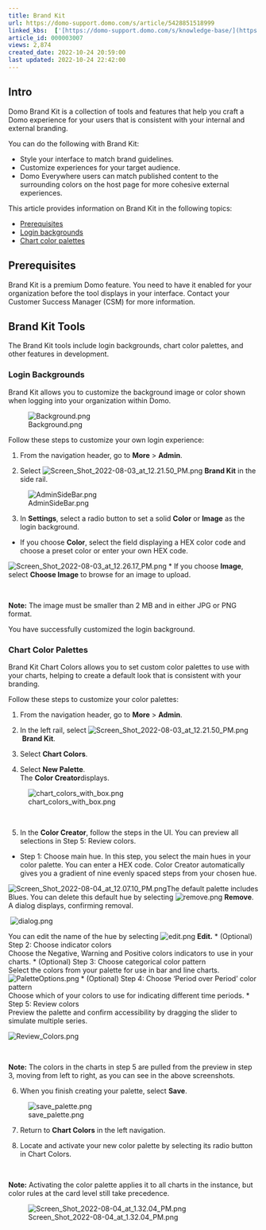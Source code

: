 ```yaml
---
title: Brand Kit
url: https://domo-support.domo.com/s/article/5428851518999
linked_kbs:  ['[https://domo-support.domo.com/s/knowledge-base/](https://domo-support.domo.com/s/knowledge-base/)', '[https://domo-support.domo.com/s/](https://domo-support.domo.com/s/)', '[https://domo-support.domo.com/s/topic/0TO5w000000ZamlGAC](https://domo-support.domo.com/s/topic/0TO5w000000ZamlGAC)', '[https://domo-support.domo.com/s/topic/0TO5w000000Zan4GAC](https://domo-support.domo.com/s/topic/0TO5w000000Zan4GAC)', '[https://domo-support.domo.com/s/article/5428851518999](https://domo-support.domo.com/s/article/5428851518999)', '[https://domo-support.domo.com/s/topic/0TO5w000000Zan4GAC/admin-settings-overview](https://domo-support.domo.com/s/topic/0TO5w000000Zan4GAC/admin-settings-overview)', '[https://domo-support.domo.com/s/article/360043429933](https://domo-support.domo.com/s/article/360043429933)', '[https://domo-support.domo.com/s/article/360043429953](https://domo-support.domo.com/s/article/360043429953)', '[https://domo-support.domo.com/s/article/360042925494](https://domo-support.domo.com/s/article/360042925494)', '[https://domo-support.domo.com/s/article/360043429913](https://domo-support.domo.com/s/article/360043429913)', '[https://domo-support.domo.com/s/article/4408174643607](https://domo-support.domo.com/s/article/4408174643607)', '[https://domo-support.domo.com/s/login/](https://domo-support.domo.com/s/login/)']
article_id: 000003007
views: 2,874
created_date: 2022-10-24 20:59:00
last updated: 2022-10-24 22:42:00
---
```




Intro
-----


Domo Brand Kit is a collection of tools and features that help you craft a Domo experience for your users that is consistent with your internal and external branding.


You can do the following with Brand Kit:


* Style your interface to match brand guidelines​.
* Customize experiences for your target audience.
* Domo Everywhere users can match published content to the surrounding colors on the host page for more cohesive external experiences​.


This article provides information on Brand Kit in the following topics:

* [Prerequisites](#pre-reqs)
* [Login backgrounds](#login)
* [Chart color palettes](#chart_colors)


Prerequisites
-------------


Brand Kit is a premium Domo feature. You need to have it enabled for your organization before the tool displays in your interface. Contact your Customer Success Manager (CSM) for more information.


Brand Kit Tools
---------------


The Brand Kit tools include login backgrounds, chart color palettes, and other features in development.


### Login Backgrounds


Brand Kit allows you to customize the background image or color shown when logging into your organization within Domo.


![Background.png](Background.png)


Follow these steps to customize your own login experience:


1. From the navigation header, go to **More** > **Admin**.


2. Select ![Screen_Shot_2022-08-03_at_12.21.50_PM.png](Screen_Shot_2022-08-03_at_12.21.50_PM.png) **Brand Kit** in the side rail.


![AdminSideBar.png](AdminSideBar.png)


3. In **Settings**, select a radio button to set a solid **Color** or **Image** as the login background.


* If you choose **Color**, select the field displaying a HEX color code and choose a preset color or enter your own HEX code.

 ![Screen_Shot_2022-08-03_at_12.26.17_PM.png](Screen_Shot_2022-08-03_at_12.26.17_PM.png)
* If you choose **Image**, select **Choose Image** to browse for an image to upload.
  




 

**Note:** The image must be smaller than 2 MB and in either JPG or PNG format.


You have successfully customized the login background.


### Chart Color Palettes


Brand Kit Chart Colors allows you to set custom color palettes to use with your charts, helping to create a default look that is consistent with your branding.


Follow these steps to customize your color palettes:


1. From the navigation header, go to **More** > **Admin**.


2. In the left rail, select ![Screen_Shot_2022-08-03_at_12.21.50_PM.png](Screen_Shot_2022-08-03_at_12.21.50_PM.png) **Brand Kit**.


3. Select **Chart Colors**.


4. Select **New Palette**.  
The **Color Creator**displays.


![chart_colors_with_box.png](chart_colors_with_box.png)


 


5. In the **Color Creator**, follow the steps in the UI. You can preview all selections in Step 5: Review colors.


* Step 1: Choose main hue.
 In this step, you select the main hues in your color palette. You can enter a HEX code. Color Creator automatically gives you a gradient of nine evenly spaced steps from your chosen hue.


![Screen_Shot_2022-08-04_at_12.07.10_PM.png](Screen_Shot_2022-08-04_at_12.07.10_PM.png)The default palette includes Blues. You can delete this default hue by selecting ![remove.png](remove.png) **Remove**. A dialog displays, confirming removal.


 ![dialog.png](dialog.png)


You can edit the name of the hue by selecting ![edit.png](edit.png) **Edit.**
* (Optional) Step 2: Choose indicator colors  
 Choose the Negative, Warning and Positive colors indicators to use in your charts.
* (Optional) Step 3: Choose categorical color pattern  
 Select the colors from your palette for use in bar and line charts.  
 ![PaletteOptions.png](PaletteOptions.png)
* (Optional) Step 4: Choose 'Period over Period' color pattern  
 Choose which of your colors to use for indicating different time periods.
* Step 5: Review colors  
 Preview the palette and confirm accessibility by dragging the slider to simulate multiple series.  
   
 ![Review_Colors.png](Review_Colors.png)
 




 

**Note:** The colors in the charts in step 5 are pulled from the preview in step 3, moving from left to right, as you can see in the above screenshots.


6. When you finish creating your palette, select **Save**.


![save_palette.png](save_palette.png)


7. Return to **Chart Colors** in the left navigation.


8. Locate and activate your new color palette by selecting its radio button in Chart Colors.




 

**Note:** Activating the color palette applies it to all charts in the instance, but color rules at the card level still take precedence.



  
![Screen_Shot_2022-08-04_at_1.32.04_PM.png](Screen_Shot_2022-08-04_at_1.32.04_PM.png)

